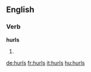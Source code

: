 ==English==

===Verb===
'''hurls'''

# {{en-third-person singular of|hurl}}

[[de:hurls]]
[[fr:hurls]]
[[it:hurls]]
[[hu:hurls]]